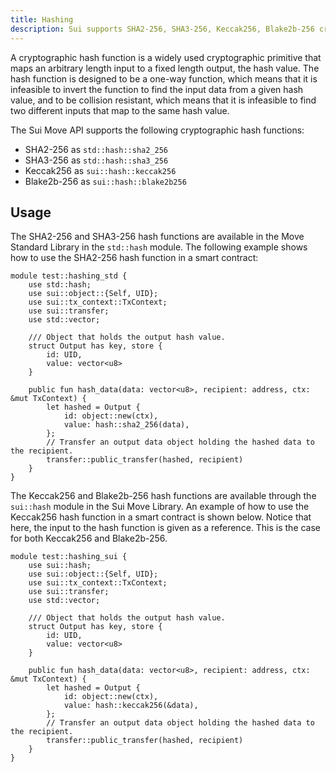 ---
title: Hashing
description: Sui supports SHA2-256, SHA3-256, Keccak256, Blake2b-256 cryptographic hash functions.
---

A cryptographic hash function is a widely used cryptographic primitive that maps an arbitrary length input to a fixed length output, the hash value. The hash function is designed to be a one-way function, which means that it is infeasible to invert the function to find the input data from a given hash value, and to be collision resistant, which means that it is infeasible to find two different inputs that map to the same hash value.

The Sui Move API supports the following cryptographic hash functions:

* SHA2-256 as `std::hash::sha2_256`
* SHA3-256 as `std::hash::sha3_256`
* Keccak256 as `sui::hash::keccak256`
* Blake2b-256 as `sui::hash::blake2b256`

## Usage

The SHA2-256 and SHA3-256 hash functions are available in the Move Standard Library in the `std::hash` module. The following example shows how to use the SHA2-256 hash function in a smart contract:

```move
module test::hashing_std {
    use std::hash;
    use sui::object::{Self, UID};
    use sui::tx_context::TxContext;
    use sui::transfer;
    use std::vector;

    /// Object that holds the output hash value.
    struct Output has key, store {
        id: UID,
        value: vector<u8>
    }

    public fun hash_data(data: vector<u8>, recipient: address, ctx: &mut TxContext) {
        let hashed = Output {
            id: object::new(ctx),
            value: hash::sha2_256(data),
        };
        // Transfer an output data object holding the hashed data to the recipient.
        transfer::public_transfer(hashed, recipient)
    }
}
```

The Keccak256 and Blake2b-256 hash functions are available through the `sui::hash` module in the Sui Move Library. An example of how to use the Keccak256 hash function in a smart contract is shown below. Notice that here, the input to the hash function is given as a reference. This is the case for both Keccak256 and Blake2b-256.

```move
module test::hashing_sui {
    use sui::hash;
    use sui::object::{Self, UID};
    use sui::tx_context::TxContext;
    use sui::transfer;
    use std::vector;

    /// Object that holds the output hash value.
    struct Output has key, store {
        id: UID,
        value: vector<u8>
    }

    public fun hash_data(data: vector<u8>, recipient: address, ctx: &mut TxContext) {
        let hashed = Output {
            id: object::new(ctx),
            value: hash::keccak256(&data),
        };
        // Transfer an output data object holding the hashed data to the recipient.
        transfer::public_transfer(hashed, recipient)
    }
}
```
